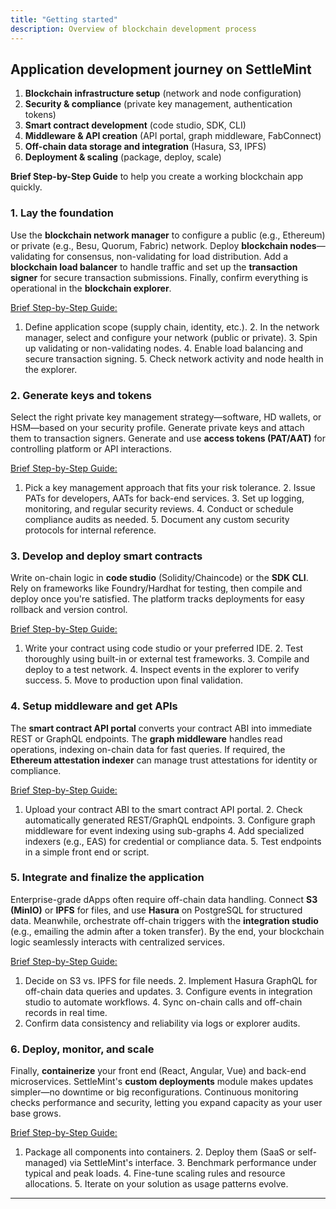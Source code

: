 ```yaml
---
title: "Getting started"
description: Overview of blockchain development process
---
```


## Application development journey on SettleMint

1. **Blockchain infrastructure setup** (network and node configuration)
2. **Security & compliance** (private key management, authentication tokens)
3. **Smart contract development** (code studio, SDK, CLI)
4. **Middleware & API creation** (API portal, graph middleware, FabConnect)
5. **Off-chain data storage and integration** (Hasura, S3, IPFS)
6. **Deployment & scaling** (package, deploy, scale)

**Brief Step-by-Step Guide** to help you create a working blockchain app
quickly.

### 1. Lay the foundation

Use the **blockchain network manager** to configure a public (e.g., Ethereum) or
private (e.g., Besu, Quorum, Fabric) network. Deploy **blockchain
nodes**—validating for consensus, non-validating for load distribution. Add a
**blockchain load balancer** to handle traffic and set up the **transaction
signer** for secure transaction submissions. Finally, confirm everything is
operational in the **blockchain explorer**.

<ins>Brief Step-by-Step Guide:</ins>
1. Define application scope (supply chain, identity, etc.). 2. In the network
manager, select and configure your network (public or private). 3. Spin up
validating or non-validating nodes. 4. Enable load balancing and secure
transaction signing. 5. Check network activity and node health in the explorer.

### 2. Generate keys and tokens

Select the right private key management strategy—software, HD wallets, or
HSM—based on your security profile. Generate private keys and attach them to
transaction signers. Generate and use **access tokens (PAT/AAT)** for
controlling platform or API interactions.

<ins>Brief Step-by-Step Guide:</ins>
1. Pick a key management approach that fits your risk tolerance. 2. Issue PATs
for developers, AATs for back-end services. 3. Set up logging, monitoring, and
regular security reviews. 4. Conduct or schedule compliance audits as needed. 5.
Document any custom security protocols for internal reference.

### 3. Develop and deploy smart contracts

Write on-chain logic in **code studio** (Solidity/Chaincode) or the **SDK CLI**.
Rely on frameworks like Foundry/Hardhat for testing, then compile and deploy
once you're satisfied. The platform tracks deployments for easy rollback and
version control.

<ins>Brief Step-by-Step Guide:</ins>
1. Write your contract using code studio or your preferred IDE. 2. Test
thoroughly using built-in or external test frameworks. 3. Compile and deploy to
a test network. 4. Inspect events in the explorer to verify success. 5. Move to
production upon final validation.

### 4. Setup middleware and get APIs

The **smart contract API portal** converts your contract ABI into immediate REST
or GraphQL endpoints. The **graph middleware** handles read operations, indexing
on-chain data for fast queries. If required, the **Ethereum attestation
indexer** can manage trust attestations for identity or compliance.

<ins>Brief Step-by-Step Guide:</ins>
1. Upload your contract ABI to the smart contract API portal. 2. Check
automatically generated REST/GraphQL endpoints. 3. Configure graph middleware
for event indexing using sub-graphs 4. Add specialized indexers (e.g., EAS) for
credential or compliance data. 5. Test endpoints in a simple front end or
script.

### 5. Integrate and finalize the application

Enterprise-grade dApps often require off-chain data handling. Connect **S3
(MinIO)** or **IPFS** for files, and use **Hasura** on PostgreSQL for structured
data. Meanwhile, orchestrate off-chain triggers with the **integration studio**
(e.g., emailing the admin after a token transfer). By the end, your blockchain
logic seamlessly interacts with centralized services.

<ins>Brief Step-by-Step Guide:</ins>
1. Decide on S3 vs. IPFS for file needs. 2. Implement Hasura GraphQL for
off-chain data queries and updates. 3. Configure events in integration studio to
automate workflows. 4. Sync on-chain calls and off-chain records in real time.
5. Confirm data consistency and reliability via logs or explorer audits.

### 6. Deploy, monitor, and scale

Finally, **containerize** your front end (React, Angular, Vue) and back-end
microservices. SettleMint's **custom deployments** module makes updates
simpler—no downtime or big reconfigurations. Continuous monitoring checks
performance and security, letting you expand capacity as your user base grows.

<ins>Brief Step-by-Step Guide:</ins>
1. Package all components into containers. 2. Deploy them (SaaS or self-managed)
via SettleMint's interface. 3. Benchmark performance under typical and peak
loads. 4. Fine-tune scaling rules and resource allocations. 5. Iterate on your
solution as usage patterns evolve.

---
